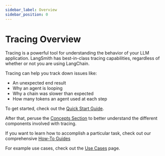 ```yaml
---
sidebar_label: Overview
sidebar_position: 0
---
```


# Tracing Overview

Tracing is a powerful tool for understanding the behavior of your LLM application.
LangSmith has best-in-class tracing capabilities, regardless of whether or not you are using LangChain.

Tracing can help you track down issues like:

- An unexpected end result
- Why an agent is looping
- Why a chain was slower than expected
- How many tokens an agent used at each step

To get started, check out the [Quick Start Guide](./tracing/quick_start).

After that, peruse the [Concepts Section](./tracing/concepts) to better understand the different components involved with tracing.

If you want to learn how to accomplish a particular task, check out our comprehensive [How-To Guides](./tracing/faq)

For example use cases, check out the [Use Cases](./tracing/use_cases) page.
